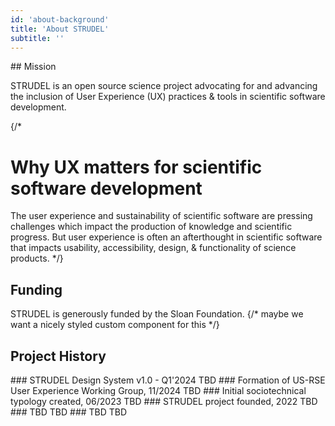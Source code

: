 ```yaml
---
id: 'about-background'
title: 'About STRUDEL'
subtitle: ''
---
```



<Hero>
## Mission

STRUDEL is an open source science project advocating for and advancing the inclusion of User Experience (UX) practices & tools in scientific software development.
</Hero>

<Background />

{/*
# Why UX matters for scientific software development

The user experience and sustainability of scientific software are pressing challenges which  impact the production of knowledge and scientific progress. But user experience is often an afterthought in scientific software that impacts usability, accessibility, design, & functionality of science products.
*/}

<Vision />

<PageContainer>

## Funding
STRUDEL is generously funded by the Sloan Foundation. {/* maybe we want a nicely styled custom component for this */}

## Project History
<ProjectHistoryStepper>
    <ProjectHistoryStep>
      <StepLabel>
        ### STRUDEL Design System v1.0 -  Q1'2024
      </StepLabel>
      <StepContent>
        TBD
      </StepContent>
    </ProjectHistoryStep>
    <ProjectHistoryStep>
      <StepLabel>
        ### Formation of US-RSE User Experience Working Group, 11/2024
      </StepLabel>
      <StepContent>
        TBD
      </StepContent>
    </ProjectHistoryStep>
    <ProjectHistoryStep>
      <StepLabel>
        ### Initial sociotechnical typology created, 06/2023
      </StepLabel>
      <StepContent>
        TBD
      </StepContent>
    </ProjectHistoryStep>
    <ProjectHistoryStep>
      <StepLabel>
        ### STRUDEL project founded, 2022
      </StepLabel>
      <StepContent>
        TBD
      </StepContent>
    </ProjectHistoryStep>
    <ProjectHistoryStep>
      <StepLabel>
        ### TBD
      </StepLabel>
      <StepContent>
        TBD
      </StepContent>
    </ProjectHistoryStep>
    <ProjectHistoryStep>
    </ProjectHistoryStep>
    <ProjectHistoryStep>
    </ProjectHistoryStep>
    <ProjectHistoryStep>
      <StepLabel>
        ### TBD
      </StepLabel>
      <StepContent>
        TBD
      </StepContent>
    </ProjectHistoryStep>
</ProjectHistoryStepper>

</PageContainer>